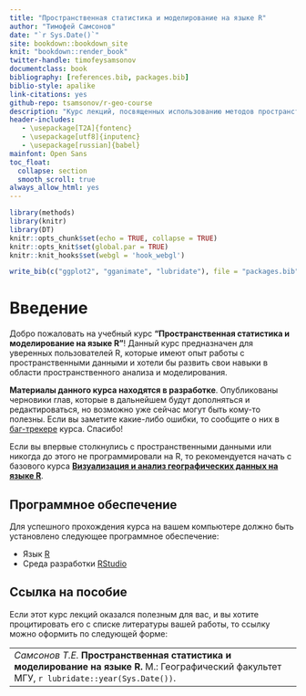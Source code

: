 ```yaml
--- 
title: "Пространственная статистика и моделирование на языке R"
author: "Тимофей Самсонов"
date: "`r Sys.Date()`"
site: bookdown::bookdown_site
knit: "bookdown::render_book"
twitter-handle: timofeysamsonov
documentclass: book
bibliography: [references.bib, packages.bib]
biblio-style: apalike
link-citations: yes
github-repo: tsamsonov/r-geo-course
description: "Курс лекций, посвященных использованию методов пространственной статистике и моделированию на языке R"
header-includes:
   - \usepackage[T2A]{fontenc}
   - \usepackage[utf8]{inputenc}
   - \usepackage[russian]{babel}
mainfont: Open Sans
toc_float:
  collapse: section
  smooth_scroll: true
always_allow_html: yes
---
```

```r
library(methods)
library(knitr)
library(DT)
knitr::opts_chunk$set(echo = TRUE, collapse = TRUE)
knitr::opts_knit$set(global.par = TRUE)
knitr::knit_hooks$set(webgl = 'hook_webgl')

write_bib(c("ggplot2", "gganimate", "lubridate"), file = "packages.bib")
```

# Введение {-}

Добро пожаловать на учебный курс __"Пространственная статистика и моделирование на языке R"__! Данный курс предназначен для уверенных пользователей R, которые имеют опыт работы с пространственными данными и хотели бы развить свои навыки в области пространственного анализа и моделирования.

::: {.rmdwarning}
[__Материалы данного курса находятся в разработке__. Опубликованы черновики глав, которые в дальнейшем будут дополняться и редактироваться, но возможно уже сейчас могут быть кому-то полезны. Если вы заметите какие-либо ошибки, то сообщите о них в [баг-трекере](https://github.com/tsamsonov/r-spatstat-course/issues) курса. Спасибо!]{color="orangered"}
:::


::: {.rmdimportant}
Если вы впервые столкнулись с пространственными данными или никогда до этого не программировали на R, то рекомендуется начать с базового курса __[Визуализация и анализ географических данных на языке R](https://tsamsonov.github.io/r-geo-course/)__. 
:::

## Программное обеспечение {-}

Для успешного прохождения курса на вашем компьютере должно быть установлено следующее программное обеспечение:

* Язык [R](https://cran.r-project.org)
* Среда разработки [RStudio](https://www.rstudio.com/products/rstudio/download3/)

## Ссылка на пособие {-}

Если этот курс лекций оказался полезным для вас, и вы хотите процитировать его с списке литературы вашей работы, то ссылку можно оформить по следующей форме:

----
_Самсонов Т.Е._ **Пространственная статистика и моделирование на языке R.** М.: Географический факультет МГУ, `r lubridate::year(Sys.Date())`.
----